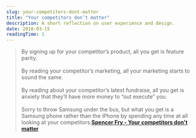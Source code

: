 ```yaml
---
slug: your-competitors-dont-matter
title: "Your competitors don’t matter"
description: A short reflection on user experience and design.
date: 2018-03-15
readingTime: 1
---
```


>By signing up for your competitor’s product, all you get is feature parity.
<br /><br />
By reading your competitor’s marketing, all your marketing starts to sound the same.
<br /><br />
By reading about your competitor’s latest fundraise, all you get is anxiety that they’ll have more money to “out execute” you.
<br /><br />
Sorry to throw Samsung under the bus, but what you get is a Samsung phone rather than the iPhone by spending any time at all looking at your competitors.**<a href="http://www.spencerfry.com/your-competitors-don-t-matter">Spencer Fry - Your competitors don't matter</a>**
